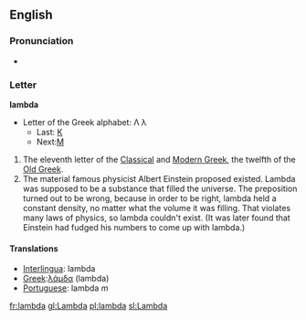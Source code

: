 ==English==

===Pronunciation===
{{wikipedia}}
*{{audio|en-us-lambda.ogg|Audio (US)}}

===Letter===
'''lambda'''
*Letter of the Greek alphabet: &#923; &#955;
**Last: [[kappa|&#922;]]
**Next:[[mu|&#924;]]

# The eleventh letter of the [[w:Classical Greek|Classical]] and [[w:Modern Greek|Modern Greek]], the twelfth of the [[w:Old Greek|Old Greek]].
# The material famous physicist Albert Einstein proposed existed.  Lambda was supposed to be a substance that filled the universe.  The preposition turned out to be wrong, because in order to be right, lambda held a constant density, no matter what the volume it was filling.  That violates many laws of physics, so lambda couldn't exist.  (It was later found that Einstein had fudged his numbers to come up with lambda.)

====Translations====
*[[Interlingua]]: lambda
*[[Greek]]:[[λάμδα]] (lambda)
*[[Portuguese]]: lambda ''m''
[[fr:lambda]]
[[gl:Lambda]]
[[pl:lambda]]
[[sl:Lambda]]